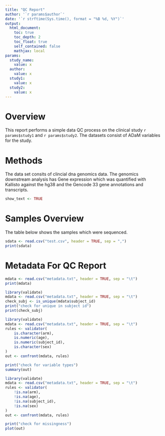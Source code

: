 ---
title: "QC Report"
author: '`r params$author`'
date: '`r strftime(Sys.time(), format = "%B %d, %Y")`'
output: 
  html_document:
    toc: true
    toc_depth: 2
    toc_float: true
    self_contained: false
    mathjax: local
params:
  study_name:
    value: x
  author:
    value: x
  study1:
    value: x
  study2:
    value: x
---

# Overview

This report performs a simple data QC process on the clinical study `r params$study1` and `r params$study2`.  The datasets consist of ADaM variables for the study.

# Methods

The data set consits of clincial dna genomics data. The genomics downstream analysis has Gene expression which was quantified with Kallisto against the hg38 and the Gencode 33 gene annotations and transcripts.  

```{r setup, echo=FALSE}
show_text <- TRUE
```

# Samples Overview

The table below shows the samples which were sequenced.
```{r samplesoverview, echo=FALSE}
sdata <- read.csv("test.csv", header = TRUE, sep = ",") 
print(sdata)
```


# Metadata For QC Report

```{r echo=FALSE, eval=show_text}
mdata <- read.csv("metadata.txt", header = TRUE, sep = "\t") 
print(mdata)
```

```{r echo=FALSE, eval=show_text}
library(validate)
mdata <- read.csv("metadata.txt", header = TRUE, sep = "\t") 
check_subj <- is_unique(mdata$subject_id)
print("check for unique in subject id")
print(check_subj)
```


```{r echo=FALSE, eval=show_text}
library(validate)
mdata <- read.csv("metadata.txt", header = TRUE, sep = "\t") 
rules <- validator(
    is.character(arm),
    is.numeric(age),
    is.numeric(subject_id),
    is.character(sex)
)
out <- confront(mdata, rules)

print("check for variable types")
summary(out)
```

```{r echo=FALSE, eval=show_text}
library(validate)
mdata <- read.csv("metadata.txt", header = TRUE, sep = "\t") 
rules <- validator(
    !is.na(arm),
    !is.na(age),
    !is.na(subject_id),
    !is.na(sex)
)
out <- confront(mdata, rules)

print("check for missingness")
plot(out)
```